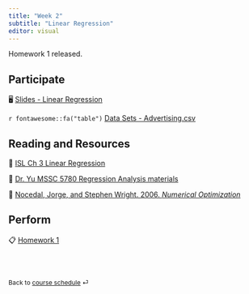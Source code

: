 ```yaml
---
title: "Week 2"
subtitle: "Linear Regression"
editor: visual
---
```


::: callout-important
Homework 1 released.
:::

## Participate

🖥️ [Slides - Linear Regression](/slides/03-linear-reg.html)

`r fontawesome::fa("table")` [Data Sets - Advertising.csv](https://www.statlearning.com/resources-second-edition)

## Reading and Resources

📖 [ISL Ch 3 Linear Regression](https://www.statlearning.com/)

📖 [Dr. Yu MSSC 5780 Regression Analysis materials](https://math4780-f23.github.io/website/)

📖 [Nocedal, Jorge, and Stephen Wright. 2006. *Numerical Optimization*](https://www.math.uci.edu/~qnie/Publications/NumericalOptimization.pdf)

## Perform

📋 [Homework 1](/hw/hw-1.html)

<!-- 📋 [Lab-02 Quarto File](/exercise/lab02-quarto.html) -->

<!-- 📋 [Lab-03 Markdown](/exercise/lab03-markdown.html) -->

<!-- 📋 [Lab-04 Code Chunk](/exercise/lab04-chunk.html) -->

<br><br>

::: {style="font-size: 0.875em;"}
Back to [course schedule](/ "Course schedule") ⏎
:::
